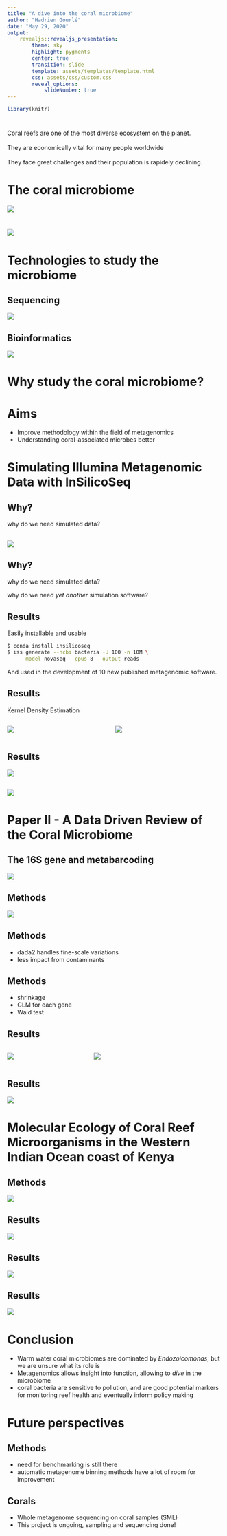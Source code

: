 ```yaml
---
title: "A dive into the coral microbiome"
author: "Hadrien Gourlé"
date: "May 29, 2020"
output:
    revealjs::revealjs_presentation:
        theme: sky
        highlight: pygments
        center: true
        transition: slide
        template: assets/templates/template.html
        css: assets/css/custom.css
        reveal_options:
            slideNumber: true
---
```


```r
library(knitr)
```


# {#intro-slide data-background="assets/img/background.jpg"}

## {#intro-slide data-background="assets/img/background.jpg"}

<div id="intro-text-box">Coral reefs are one of the most diverse ecosystem on the planet.</div><br>
<div id="intro-text-box" class="fragment fade-left">They are economically vital for many people worldwide</div><br>
<div id="intro-text-box" class="fragment fade-left">They face great challenges and their population is rapidely declining.</div>

# The coral microbiome {#coral data-transition="zoom-out"}

![](assets/img/coral.svg)

# {data-transition="zoom-in"}

![](assets/img/microbes.svg)

# Technologies to study the microbiome

## Sequencing

![](assets/img/sequencing_metagenomes.svg)

## Bioinformatics

![](assets/img/intro_bioinformatics.svg)

# Why study the coral microbiome?

## {data-background="assets/img/why_bg.svg"}

# Aims

- Improve methodology within the field of metagenomics
- Understanding coral-associated microbes better

# Simulating Illumina Metagenomic Data with InSilicoSeq {#paper data-background="assets/img/paper_i.svg"}

## Why? {#paper data-background="assets/img/paper_i.svg"}

<div class="fragment fade-in">
why do we need simulated data?
</div>

## {#paper data-background="assets/img/paper_i.svg"}

![](assets/img/wordcloud.svg)

## Why? {#paper data-background="assets/img/paper_i.svg"}

why do we need simulated data?
<div class="fragment fade-in">
why do we need *yet another* simulation software?
</div>

## Results {#paper data-background="assets/img/paper_i.svg"}

Easily installable and usable

```bash
$ conda install insilicoseq
$ iss generate --ncbi bacteria -U 100 -n 10M \
    --model novaseq --cpus 8 --output reads
```

And used in the development of 10 new published metagenomic software.

## Results {#paper data-background="assets/img/paper_i.svg"}

Kernel Density Estimation

:::::: {style="display: flex;"}
::: {.column width="50%"}
![](assets/img/kde.svg)
:::
::: {.column width="50%"}
![](assets/img/kde_2d.svg)
:::
::::::

## Results {#paper data-background="assets/img/paper_i.svg"}

![](assets/img/qual.svg)

## {#paper data-background="assets/img/paper_i.svg"}

![](assets/img/wordcloud.svg)

# Paper II - A Data Driven Review of the Coral Microbiome {#paper data-background="assets/img/paper_ii.svg"}

## The 16S gene and metabarcoding {#paper data-background="assets/img/paper_ii.svg"}

![](assets/img/16S_regions.svg)

## Methods {#paper data-background="assets/img/paper_ii.svg"}

![](assets/img/paper_ii_workflow.svg)

## Methods {#paper data-background="assets/img/paper_ii.svg"}

- dada2 handles fine-scale variations
- less impact from contaminants

## Methods {#paper data-background="assets/img/paper_ii.svg"}

- shrinkage
- GLM for each gene
- Wald test

## Results {#paper data-background="assets/img/paper_ii.svg"}

:::::: {style="display: flex;"}
::: {.column width="40%" height="400px"}
![](assets/img/paper_ii_phyla.svg)
:::
::: {.column width="60%" height="400px"}
![](assets/img/paper_ii_proteo.svg)
:::
::::::

## Results {#paper data-background="assets/img/paper_ii.svg"}

![](assets/img/paper_ii_bleached.svg)

# Molecular Ecology of Coral Reef Microorganisms in the Western Indian Ocean coast of Kenya {#paper3 data-background="assets/img/paper_iii.svg"}

## {#paper3 data-background="assets/img/why_bg.svg"}

## Methods {#paper3 .workflow data-background="assets/img/paper_iii.svg"}

![](assets/img/paper_iii_workflow.svg)

## Results {#paper3 .bar data-background="assets/img/paper_iii.svg"}

![](assets/img/paper_iii_genera.svg)

## Results {#paper3 .tree data-background="assets/img/paper_iii.svg"}

![](assets/img/tree_bact.svg)

## Results  {#paper3 data-background="assets/img/paper_iii.svg"}

![](assets/img/kegg.svg)

# Conclusion

- Warm water coral microbiomes are dominated by *Endozoicomonas*, but we are unsure what its role is
- Metagenomics allows insight into function, allowing to *dive* in the microbiome
- coral bacteria are sensitive to pollution, and are good potential markers for monitoring reef health and eventually inform policy making

# Future perspectives

## Methods

- need for benchmarking is still there
- automatic metagenome binning methods have a lot of room for improvement

## Corals

- Whole metagenome sequencing on coral samples (SML)
- This project is ongoing, sampling and sequencing done!

# {#thanks data-background="assets/img/thank_you.svg"}
